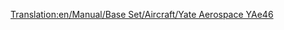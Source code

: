 [[Translation:en/Manual/Base Set/Aircraft/Yate Aerospace YAe46]]

{{it/Manuale/Set base/Aeromobili/StatAeroplani|Name=Yate Aerospace YAe46
|Image=[[File:en/Manual/Base Set/Aircraft/BritishAerospaceBAe46.png|Yate Aerospace YAe46]]
|Costo=65.624
|Velocità=952
|Annuale=7.030
|Progettato=1980
|Vita=25
|Tipo=Piccolo
|Capacità=80 passeggeri e 10 sacchi postali
|Riadattabile=
*90 sacchi postali
*45 casse di beni
*23 tonnellate di cibo, borse di valori o sacchi di oro/diamanti
|Descrizione=Piccolo aereo a reazione costruito per voli a corto raggio e locali. Economico da acquistare e gestire, sacrificando la capacità. Questo aereo veloce è adatto per operare su aeroporti piccoli  e minori.
|Real-lifeWikilink=BAe 146
|Real-life=[https://it.wikipedia.org/wiki/British_Aerospace_BAe_146 British Aerospace BAe 146/Avro RJ], per le sue caratteristiche era soprannominato ''Jumbolino''. Nel 1993 il progetto venne trasferito alla [https://it.wikipedia.org/wiki/Avro Avro] e da allora fu denominato anche ''Avro RJ''
}}





  

        

             

        